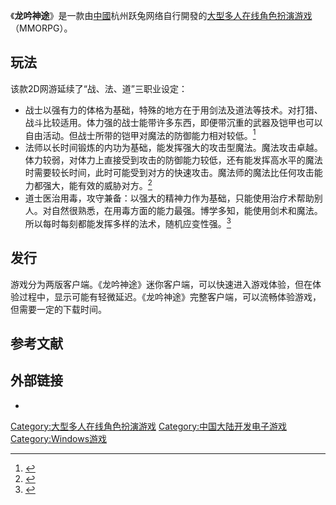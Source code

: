{{newsrelease|time=2014-11-11T12:45:49+00:00}}

{{NoteTA
| G1 = Games
}}

{{Infobox VG
| title = 龙吟神途
| image =
| developer = 跃兔网络
| publisher = 跃兔网络
| designer =
| engine =
| genre = [[大型多人在线角色扮演游戏|大型多人在线角色扮演]]
| modes = [[多人游戏|多人游戏]]
| platforms = [[Microsoft_Windows|Windows]]
| onlinegame = yes
}}

《'''龙吟神途'''》是一款由[[中國|中國]]杭州跃兔网络自行開發的[[大型多人在线角色扮演游戏|大型多人在线角色扮演游戏]]（MMORPG）。

== 玩法 ==

该款2D网游延续了“战、法、道”三职业设定：
* 战士以强有力的体格为基础，特殊的地方在于用剑法及道法等技术。对打猎、战斗比较适用。体力强的战士能带许多东西，即便带沉重的武器及铠甲也可以自由活动。但战士所带的铠甲对魔法的防御能力相对较低。<ref>{{Cite web |url=http://game.163.com/11/1230/13/7MHBOFML00313OM9.html |title=网易游戏：战士职业介绍 |access-date=2014-11-11 |archive-date=2014-11-11 |archive-url=https://web.archive.org/web/20141111135641/http://game.163.com/11/1230/13/7MHBOFML00313OM9.html |dead-url=no }}</ref>
* 法师以长时间锻炼的内功为基础，能发挥强大的攻击型魔法。魔法攻击卓越。体力较弱，对体力上直接受到攻击的防御能力较低，还有能发挥高水平的魔法时需要较长时间，此时可能受到对方的快速攻击。魔法师的魔法比任何攻击能力都强大，能有效的威胁对方。<ref>{{Cite web |url=http://game.163.com/11/1230/13/7MHBPK5E00313OM9.html |title=网易游戏：法师职业介绍 |access-date=2014-11-11 |archive-date=2014-11-11 |archive-url=https://web.archive.org/web/20141111153310/http://game.163.com/11/1230/13/7MHBPK5E00313OM9.html |dead-url=no }}</ref>
* 道士医治用毒，攻守兼备：以强大的精神力作为基础，只能使用治疗术帮助别人。对自然很熟悉，在用毒方面的能力最强。博学多知，能使用剑术和魔法。所以每时每刻都能发挥多样的法术，随机应变性强。<ref>{{Cite web |url=http://game.163.com/11/1230/13/7MHBR7B000313OM9.html |title=网易游戏：道士职业介绍 |access-date=2014-11-11 |archive-date=2014-11-11 |archive-url=https://web.archive.org/web/20141111135653/http://game.163.com/11/1230/13/7MHBR7B000313OM9.html |dead-url=no }}</ref>

== 发行 ==

游戏分为两版客户端。《龙吟神途》迷你客户端，可以快速进入游戏体验，但在体验过程中，显示可能有轻微延迟。《龙吟神途》完整客户端，可以流畅体验游戏，但需要一定的下载时间。

== 参考文献 ==
{{reflist}}

== 外部链接 ==

* {{Official website|http://longyinst.com}}

{{DEFAULTSORT:Long Yin Shen Tu}}
[[Category:大型多人在线角色扮演游戏|Category:大型多人在线角色扮演游戏]]
[[Category:中国大陆开发电子游戏|Category:中国大陆开发电子游戏]]
[[Category:Windows游戏|Category:Windows游戏]]